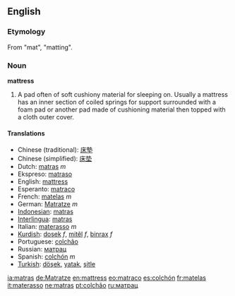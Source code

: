 ==English==

=== Etymology ===
From "mat", "matting".

===Noun===
'''mattress'''

#A pad often of soft cushiony material for sleeping on. Usually a mattress has an inner section of coiled springs for support surrounded with a foam pad or another pad made of cushioning material then topped with a cloth outer cover.

====Translations====
*Chinese (traditional): [[床墊]]
*Chinese (simplified): [[床垫]]
*Dutch: [[matras]] ''m''
*Ekspreso: [[matraso]]
*English: [[mattress]]
*Esperanto: [[matraco]]
*French: [[matelas]] ''m''
*German: [[Matratze]] ''m''
*[[Indonesian]]: [[matras]]
*[[Interlingua]]: [[matras]]
*Italian: [[materasso]] ''m''
*[[Kurdish]]: [[doşek]] ''f'', [[mitêl]] ''f'', [[binrax]] ''f''
*Portuguese: [[colchão]]
*Russian: [[матрац]] 
*Spanish: [[colchón]] ''m''
*[[Turkish]]: [[döşek]], [[yatak]], [[şitle]]


[[ia:matras]]
[[de:Matratze]]
[[en:mattress]]
[[eo:matraco]]
[[es:colchón]]
[[fr:matelas]]
[[it:materasso]]
[[ne:matras]]
[[pt:colchão]]
[[ru:матрац]]